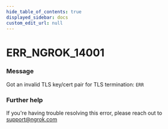 ```yaml
---
hide_table_of_contents: true
displayed_sidebar: docs
custom_edit_url: null
---
```



# ERR_NGROK_14001

### Message
Got an invalid TLS key/cert pair for TLS termination: `ERR`

### Further help
If you're having trouble resolving this error, please reach out to [support@ngrok.com](mailto:support@ngrok.com?subject=Help%20with%20ERR_NGROK_14001)


<ErrorDetails error='err_ngrok_14001' />
